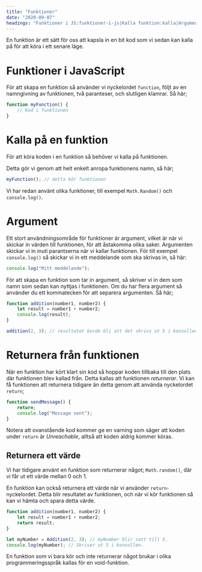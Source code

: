 ```yaml
---
title: "Funktioner"
date: "2020-09-07"
headings: "Funktioner i JS:funktioner-i-js|Kalla funktion:kalla|Argument:argument|Returnera:returnera"
---
```


En funktion är ett sätt för oss att kapsla in en bit kod som vi sedan kan kalla på för att köra i ett senare läge.

<a id="funktioner-i-js"></a>

# Funktioner i JavaScript

För att skapa en funktion så använder vi nyckelordet `function`, följt av en namngivning av funktionen, två paranteser, och slutligen klamrar. Så här;

```javascript
function myFunction() {
    // Kod i funktionen
}
```

<a id="kalla"></a>

# Kalla på en funktion
För att köra koden i en funktion så behöver vi kalla på funktionen.

Detta gör vi genom att helt enkelt anropa funktionens namn, så här;

```javascript
myFunction(); // detta kör funktionen
```

Vi har redan använt olika funktioner, till exempel `Math.Random()` och `console.log()`.

<a id="argument"></a>

# Argument
Ett stort användningsområde för funktioner är argument, vilket är när vi skickar in värden till funktionen, för att åstakomma olika saker. Argumenten skickar vi in inuti parantserna när vi kallar funktionen. För till exempel `console.log()` så skickar vi in ett meddelande som ska skrivas in, så här:

```javascript
console.log("Mitt meddelande");
```

För att skapa en funktion som tar in argument, så skriver vi in dem som namn som sedan kan nyttjas i funktionen. Om du har flera argument så använder du ett kommatecken för att separera argumenten. Så här;

```javascript
function addition(number1, number2) {
    let result = number1 + number2;
    console.log(result);
}

addition(2, 3); // resultatet borde bli att det skrivs ut 5 i konsollen.
```

<a id="returnera"></a>

# Returnera från funktionen
När en funktion har kört klart sin kod så hoppar koden tillbaka till den plats där funktionen blev kallad från. Detta kallas att funktionen *returnerar*. Vi kan få funktionen att returnera tidigare än detta genom att använda nyckelordet `return`;

```javascript
function sendMessage() {
    return;
    console.log("Message sent");
}
```

<Notice>

Notera att ovanstående kod kommer ge en varning som säger att koden under `return` är *Unreachable*, alltså att koden aldrig kommer köras.

</Notice>

## Returnera ett värde

<Notice half="true">

Vi har tidigare använt en funktion som returnerar något; `Math.random()`, där vi får ut ett värde mellan 0 och 1.

</Notice>

En funktion kan också returnera ett värde när vi använder `return`-nyckelordet. Detta blir resultatet av funktionen, och när vi kör funktionen så kan vi hämta och spara detta värde.

```javascript
function addition(number1, number2) {
    let result = number1 + number2;
    return result;
}

let myNumber = Addition(2, 3); // myNumber blir satt till 5.
console.log(myNumber); // Skriver ut 5 i konsollen.
```

<Notice>

En funktion som vi bara kör och inte returnerar något brukar i olika programmeringsspråk kallas för en void-funktion.

</Notice>
